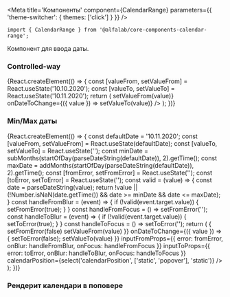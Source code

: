 



<Meta
    title='Компоненты'
    component={CalendarRange}
    parameters={{ 'theme-switcher': { themes: ['click'] } }}
/>

<!-- Canvas -->

<Story name='CalendarRange'>
    <CalendarRange />
</Story>

<!-- Docs -->

<ComponentHeader
    name='CalendarRange'
    version={version}
    package='@alfalab/core-components-calendar-range'
    stage={1}
    design='https://www.figma.com/file/hqSP3L6qu8UcL3sf18Su1M/Web-Components?node-id=13931%3A20767'
/>

```tsx
import { CalendarRange } from '@alfalab/core-components-calendar-range';
```

Компонент для ввода даты.

<Props of={CalendarRange} />


### Controlled-way

<Preview>
    {React.createElement(() => {
        const [valueFrom, setValueFrom] = React.useState('10.10.2020');
        const [valueTo, setValueTo] = React.useState('10.11.2020');
        return (
            <CalendarRange
                valueFrom={valueFrom}
                valueTo={valueTo}
                onDateFromChange={({ value }) => setValueFrom(value)}
                onDateToChange={({ value }) => setValueTo(value)}
            />
        );
    })}
</Preview>

### Min/Max даты

<Preview>
    {React.createElement(() => {
        const defaultDate = '10.11.2020';
        const [valueFrom, setValueFrom] = React.useState(defaultDate);
        const [valueTo, setValueTo] = React.useState('');
        const minDate = subMonths(startOfDay(parseDateString(defaultDate)), 2).getTime();
        const maxDate = addMonths(startOfDay(parseDateString(defaultDate)), 2).getTime();
        const [fromError, setFromError] = React.useState('');
        const [toError, setToError] = React.useState('');
        const valid = (value) => {
            const date = parseDateString(value);
            return !value || (!Number.isNaN(date.getTime()) && date >= minDate && date <= maxDate);
        }
        const handleFromBlur = (event) => {
            if (!valid(event.target.value)) {
                setFromError(true);
            }
        }
        const handleFromFocus = () => setFromError('');
        const handleToBlur = (event) => {
            if (!valid(event.target.value)) {
                setToError(true);
            }
        }
        const handleToFocus = () => setToError('');
        return (
            <CalendarRange
                minDate={minDate}
                maxDate={maxDate}
                valueFrom={valueFrom}
                valueTo={valueTo}
                onDateFromChange={({ value }) => {
                    setFromError(false)
                    setValueFrom(value)
                }}
                onDateToChange={({ value }) => {
                    setToError(false);
                    setValueTo(value)
                }}
                inputFromProps={{
                    error: fromError,
                    onBlur: handleFromBlur,
                    onFocus: handleFromFocus
                }}
                inputToProps={{
                    error: toError,
                    onBlur: handleToBlur,
                    onFocus: handleToFocus
                }}
                calendarPosition={select('calendarPosition', ['static', 'popover'], 'static')}
            />
        );
    })}
</Preview>

### Рендерит календари в поповере

<Preview>
    <CalendarRange calendarPosition="popover"/>
</Preview>
